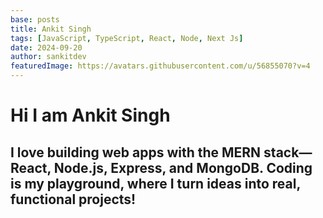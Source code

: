 ```yaml
---
base: posts
title: Ankit Singh
tags: [JavaScript, TypeScript, React, Node, Next Js]
date: 2024-09-20
author: sankitdev
featuredImage: https://avatars.githubusercontent.com/u/56855070?v=4
---
```


# Hi I am Ankit Singh

## I love building web apps with the MERN stack—React, Node.js, Express, and MongoDB. Coding is my playground, where I turn ideas into real, functional projects!
